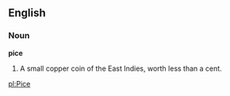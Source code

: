 ==English==

===Noun===

'''pice'''

#A small copper coin of the East Indies, worth less than a cent.

[[pl:Pice]]